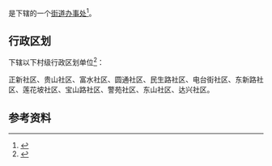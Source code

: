{{中国乡级行政区|52/01/03/021/000}}

'''{{PAGENAMEBASE}}'''是{{PRC admin/fullname|52/01/03/021/000|3}}下辖的一个[[街道办事处|街道办事处]]<ref>{{PRC admin/ref sgc|{{PRC admin/parent|52/01/03/021/000}}}}</ref>。

== 行政区划 ==
{{PAGENAMEBASE}}下辖以下村级行政区划单位<ref>{{PRC admin/ref sgc|52/01/03/021/000}}</ref>：

正新社区、贵山社区、富水社区、圆通社区、民生路社区、电台街社区、东新路社区、莲花坡社区、宝山路社区、警苑社区、东山社区、达兴社区。

== 参考资料 ==
{{reflist}}

{{贵州行政区划小作品}}
{{PRC admin/navcat|52/01/03/021/000}}